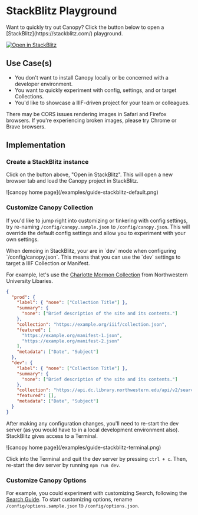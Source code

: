 
# StackBlitz Playground

<Section size="1">
  <Text size="4" mt="9">
    Want to quickly try out Canopy? Click the button below to open a
    [StackBlitz](https://stackblitz.com/) playground.
  </Text>
</Section>

[![Open in StackBlitz](https://developer.stackblitz.com/img/open_in_stackblitz.svg)](https://stackblitz.com/fork/github/canopy-iiif/canopy-iiif)

## Use Case(s)

- You don't want to install Canopy locally or be concerned with a developer environment.
- You want to quickly experiment with config, settings, and or target Collections.
- You'd like to showcase a IIIF-driven project for your team or colleagues.

<Callout>
  There may be CORS issues rendering images in Safari and Firefox browsers. If
  you're experiencing broken images, please try Chrome or Brave browsers.
</Callout>

## Implementation

<Steps>

### Create a StackBlitz instance

Click on the button above, "Open in StackBlitz". This will open a new browser tab and load the Canopy project in StackBlitz.

<Box m="9" my="6">
  ![canopy home page](/examples/guide-stackblitz-default.png)
</Box>

### Customize Canopy Collection

If you'd like to jump right into customizing or tinkering with config settings, try re-naming `/config/canopy.sample.json` to `/config/canopy.json`. This will override the default config settings and allow you to experiment with your own settings.

<Callout type="info">
  When demoing in StackBlitz, your are in `dev` mode when configuring
  `/config/canopy.json`. This means that you can use the `dev` settings to
  target a IIIF Collection or Manifest.
</Callout>

For example, let's use the [Charlotte Mormon Collection](https://api.dc.library.northwestern.edu/api/v2/search?query=collection.id:%22b46c9cf7-0e49-4993-9e0e-3cda030c4439%22&as=iiif) from Northwestern University Libaries.

```json filename="/config/canopy.json" {19-20}
{
  "prod": {
    "label": { "none": ["Collection Title"] },
    "summary": {
      "none": ["Brief description of the site and its contents."]
    },
    "collection": "https://example.org/iiif/collection.json",
    "featured": [
      "https://example.org/manifest-1.json",
      "https://example.org/manifest-2.json"
    ],
    "metadata": ["Date", "Subject"]
  },
  "dev": {
    "label": { "none": ["Collection Title"] },
    "summary": {
      "none": ["Brief description of the site and its contents."]
    },
    "collection": "https://api.dc.library.northwestern.edu/api/v2/search?query=collection.id:%22b46c9cf7-0e49-4993-9e0e-3cda030c4439%22&as=iiif",
    "featured": [],
    "metadata": ["Date", "Subject"]
  }
}
```

After making any configuration changes, you'll need to re-start the dev server (as you would have to in a local development environment also). StackBlitz gives access to a Terminal.

<Box m="9" my="6">
  ![canopy home page](/examples/guide-stackblitz-terminal.png)
</Box>

Click into the Terminal and quit the dev server by pressing `ctrl + c`. Then, re-start the dev server by running `npm run dev`.

### Customize Canopy Options

For example, you could experiment with customizing Search, following the [Search Guide](/customize-the-search-index). To start customizing options, rename `/config/options.sample.json` to `/config/options.json`.

</Steps>

